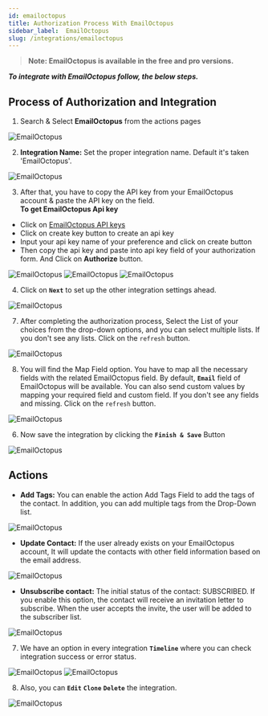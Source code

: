 ```yaml
---
id: emailoctopus
title: Authorization Process With EmailOctopus
sidebar_label:  EmailOctopus
slug: /integrations/emailoctopus
---
```


> **Note: EmailOctopus is available in the free and pro versions.**

***To integrate with EmailOctopus follow, the below steps.***


## Process of Authorization and Integration

1.	Search & Select **EmailOctopus** from the actions pages
 <Image src="actions/emailoctopus/search-and-select" alt="EmailOctopus" w="1020" h="350" />

2. **Integration Name:** Set the proper integration name. Default it's taken 'EmailOctopus'.
 <Image src="actions/emailoctopus/default-integration-name" alt="EmailOctopus" w="1020" h="350" />

3.	After that, you have to copy the API key from your EmailOctopus account & paste the API key on the field.   
**To get EmailOctopus Api key**
-	Click on [EmailOctopus API keys](https://emailoctopus.com/api-documentation)
-	Click on create key button to create an api key
-	Input your api key name of your preference and click on create button
-	Then copy the api key and paste into api key field of your authorization form. And Click on **Authorize** button.

 <Image src="actions/emailoctopus/click-here" alt="EmailOctopus" w="1020" h="350" />
 <Image src="actions/emailoctopus/visit-api-console" alt="EmailOctopus" w="1020" h="350" />
 <Image src="actions/emailoctopus/authorize" alt="EmailOctopus" w="1020" h="350" />


4. Click on **`Next`** to set up the other integration settings ahead.
 <Image src="actions/emailoctopus/authorize-after" alt="EmailOctopus" w="1020" h="350" />

7.	After completing the authorization process, Select the List of your choices from the drop-down options, and you can select multiple lists. If you don't see any lists. Click on the `refresh` button.
 <Image src="actions/emailoctopus/lists-select" alt="EmailOctopus" w="1020" h="350" />

8.	You will find the Map Field option. You have to map all the necessary fields with the related EmailOctopus field. By default, **`Email`** field of EmailOctopus will be available. You can also send custom values by mapping your required field and custom field. If you don't see any fields and missing. Click on the `refresh` button.
 
 <Image src="actions/emailoctopus/emailoctopus-field-map" alt="EmailOctopus" w="1020" h="350" />

6. Now save the integration by clicking the **`Finish & Save`** Button

 <Image src="actions/emailoctopus/finish-save" alt="EmailOctopus" w="1020" h="350" />


## Actions 
- **Add Tags:** You can enable the action Add Tags Field to add the tags of the contact. In addition, you can add multiple tags from the Drop-Down list.
 <Image src="actions/emailoctopus/add-tags" alt="EmailOctopus" w="1020" h="350" />
  
- **Update Contact:** If the user already exists on your EmailOctopus account, It will update the contacts with other field information based on the email address.
 <Image src="actions/emailoctopus/update-contact" alt="EmailOctopus" w="1020" h="350" />
 
- **Unsubscribe contact:** The initial status of the contact: SUBSCRIBED. If you enable this option, the contact will receive an invitation letter to subscribe. When the user accepts the invite, the user will be added to the subscriber list.
 <Image src="actions/emailoctopus/unsubscribe-contact" alt="EmailOctopus" w="1020" h="350" />


7. We have an option in every integration **`Timeline`** where you can check integration success or error status.
 <Image src="actions/emailoctopus/emailoctopus-timeline" alt="EmailOctopus" w="1020" h="350" />
 <Image src="actions/emailoctopus/emailoctopus-log" alt="EmailOctopus" w="1020" h="350" />

8. Also, you can **`Edit`** **`Clone`** **`Delete`** the integration.

 <Image src="actions/emailoctopus/emailoctopus-option" alt="EmailOctopus" w="1020" h="350" />


<Feedback/>
